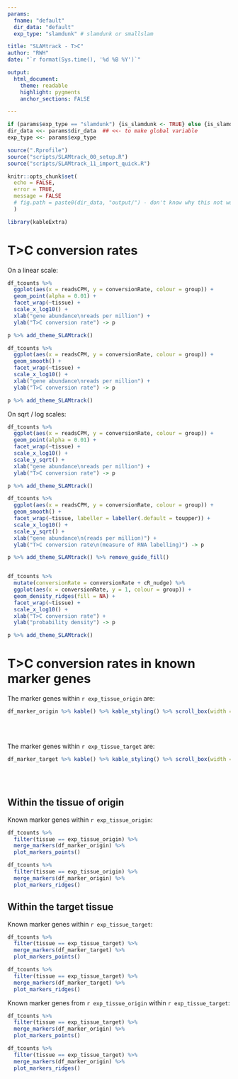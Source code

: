 ```yaml
---
params:
  fname: "default"
  dir_data: "default"
  exp_type: "slamdunk" # slamdunk or smallslam

title: "SLAMtrack - T>C"
author: "RWH"
date: "`r format(Sys.time(), '%d %B %Y')`"

output: 
  html_document:
    theme: readable 
    highlight: pygments 
    anchor_sections: FALSE

---
```


```r

if (params$exp_type == "slamdunk") {is_slamdunk <- TRUE} else {is_slamdunk <- FALSE}
dir_data <<- params$dir_data  ## <<- to make global variable
exp_type <<- params$exp_type

source(".Rprofile")
source("scripts/SLAMtrack_00_setup.R")
source("scripts/SLAMtrack_11_import_quick.R")

knitr::opts_chunk$set(
  echo = FALSE, 
  error = TRUE, 
  message = FALSE
  # fig.path = paste0(dir_data, "output/") - don't know why this not working
  )

library(kableExtra)

```


# T>C conversion rates

On a linear scale:  

```r

df_tcounts %>% 
  ggplot(aes(x = readsCPM, y = conversionRate, colour = group)) +
  geom_point(alpha = 0.01) +
  facet_wrap(~tissue) +
  scale_x_log10() +
  xlab("gene abundance\nreads per million") +
  ylab("T>C conversion rate") -> p

p %>% add_theme_SLAMtrack() 

df_tcounts %>% 
  ggplot(aes(x = readsCPM, y = conversionRate, colour = group)) +
  geom_smooth() +
  facet_wrap(~tissue) +
  scale_x_log10() + 
  xlab("gene abundance\nreads per million") +
  ylab("T>C conversion rate") -> p

p %>% add_theme_SLAMtrack() 

```

On sqrt / log scales:  

```r

df_tcounts %>% 
  ggplot(aes(x = readsCPM, y = conversionRate, colour = group)) +
  geom_point(alpha = 0.01) +
  facet_wrap(~tissue) +
  scale_x_log10() +
  scale_y_sqrt() +
  xlab("gene abundance\nreads per million") +
  ylab("T>C conversion rate") -> p

p %>% add_theme_SLAMtrack() 

df_tcounts %>% 
  ggplot(aes(x = readsCPM, y = conversionRate, colour = group)) +
  geom_smooth() +
  facet_wrap(~tissue, labeller = labeller(.default = toupper)) +
  scale_x_log10() +
  scale_y_sqrt() +
  xlab("gene abundance\n(reads per million)") +
  ylab("T>C conversion rate\n(measure of RNA labelling)") -> p

p %>% add_theme_SLAMtrack() %>% remove_guide_fill()


df_tcounts %>% 
  mutate(conversionRate = conversionRate + cR_nudge) %>% 
  ggplot(aes(x = conversionRate, y = 1, colour = group)) +
  geom_density_ridges(fill = NA) +
  facet_wrap(~tissue) +
  scale_x_log10() +
  xlab("T>C conversion rate") +
  ylab("probability density") -> p

p %>% add_theme_SLAMtrack() 

```

# T>C conversion rates in known marker genes

The marker genes within `r exp_tissue_origin` are:  

```r

df_marker_origin %>% kable() %>% kable_styling() %>% scroll_box(width = "100%", height = "400px")

```

<br>
<br>

The marker genes within `r exp_tissue_target` are:  

```r

df_marker_target %>% kable() %>% kable_styling() %>% scroll_box(width = "100%", height = "400px")

```

<br>
<br>

## Within the tissue of origin

Known marker genes within `r exp_tissue_origin`:  

```r

df_tcounts %>% 
  filter(tissue == exp_tissue_origin) %>%
  merge_markers(df_marker_origin) %>% 
  plot_markers_points()

df_tcounts %>% 
  filter(tissue == exp_tissue_origin) %>%
  merge_markers(df_marker_origin) %>% 
  plot_markers_ridges()

```


## Within the target tissue

Known marker genes within `r exp_tissue_target`:  

```r

df_tcounts %>% 
  filter(tissue == exp_tissue_target) %>% 
  merge_markers(df_marker_target) %>% 
  plot_markers_points()

df_tcounts %>% 
  filter(tissue == exp_tissue_target) %>% 
  merge_markers(df_marker_target) %>% 
  plot_markers_ridges()

```


Known marker genes from `r exp_tissue_origin` within `r exp_tissue_target`:  

```r

df_tcounts %>% 
  filter(tissue == exp_tissue_target) %>% 
  merge_markers(df_marker_origin) %>% 
  plot_markers_points()

df_tcounts %>% 
  filter(tissue == exp_tissue_target) %>% 
  merge_markers(df_marker_origin) %>% 
  plot_markers_ridges()

```